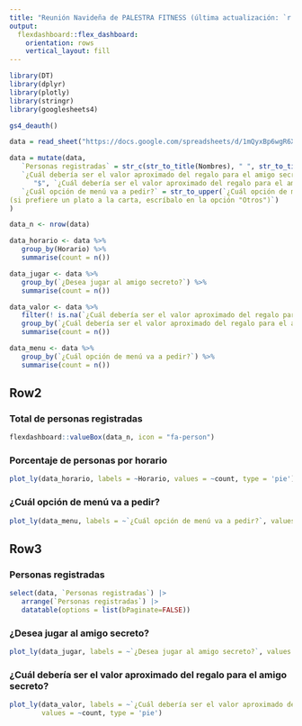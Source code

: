 ```yaml
---
title: "Reunión Navideña de PALESTRA FITNESS (última actualización: `r format(Sys.time(), '%Y-%m-%d %H:%M')`)"
output: 
  flexdashboard::flex_dashboard:
    orientation: rows
    vertical_layout: fill
---
```


```r
library(DT)
library(dplyr)
library(plotly)
library(stringr)
library(googlesheets4)

gs4_deauth()

data = read_sheet("https://docs.google.com/spreadsheets/d/1mQyxBp6wgR6XBz1lgZkEgu0j5YVEy5qE-ovZoCca-rQ")

data = mutate(data,
   `Personas registradas` = str_c(str_to_title(Nombres), " ", str_to_title(Apellidos)),
   `¿Cuál debería ser el valor aproximado del regalo para el amigo secreto?` = str_c(
      "$", `¿Cuál debería ser el valor aproximado del regalo para el amigo secreto?`),
   `¿Cuál opción de menú va a pedir?` = str_to_upper(`¿Cuál opción de menú va a pedir?
(si prefiere un plato a la carta, escríbalo en la opción "Otros")`)
)

data_n <- nrow(data)

data_horario <- data %>%
   group_by(Horario) %>%
   summarise(count = n())

data_jugar <- data %>%
   group_by(`¿Desea jugar al amigo secreto?`) %>%
   summarise(count = n())

data_valor <- data %>%
   filter(! is.na(`¿Cuál debería ser el valor aproximado del regalo para el amigo secreto?`)) %>%
   group_by(`¿Cuál debería ser el valor aproximado del regalo para el amigo secreto?`) %>%
   summarise(count = n())

data_menu <- data %>%
   group_by(`¿Cuál opción de menú va a pedir?`) %>%
   summarise(count = n())
```

## Row2 {data-height=500}

### Total de personas registradas

```r
flexdashboard::valueBox(data_n, icon = "fa-person")
```

### Porcentaje de personas por horario

```r
plot_ly(data_horario, labels = ~Horario, values = ~count, type = 'pie')
```

### ¿Cuál opción de menú va a pedir?

```r
plot_ly(data_menu, labels = ~`¿Cuál opción de menú va a pedir?`, values = ~count, type = 'pie')
```

## Row3 {data-height=500}

### Personas registradas

```r
select(data, `Personas registradas`) |>
   arrange(`Personas registradas`) |>
   datatable(options = list(bPaginate=FALSE))
```

### ¿Desea jugar al amigo secreto?

```r
plot_ly(data_jugar, labels = ~`¿Desea jugar al amigo secreto?`, values = ~count, type = 'pie')
```

### ¿Cuál debería ser el valor aproximado del regalo para el amigo secreto?

```r
plot_ly(data_valor, labels = ~`¿Cuál debería ser el valor aproximado del regalo para el amigo secreto?`,
        values = ~count, type = 'pie')
```
